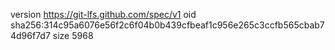 version https://git-lfs.github.com/spec/v1
oid sha256:314c95a6076e56f2c6f04b0b439cfbeaf1c956e265c3ccfb565cbab74d96f7d7
size 5968
